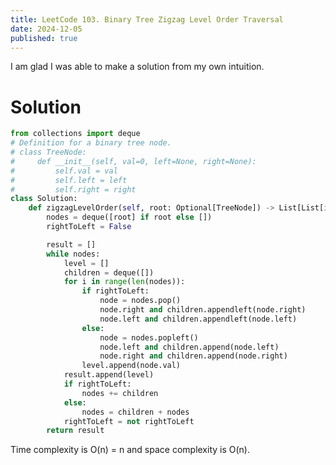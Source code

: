 ---
title: LeetCode 103. Binary Tree Zigzag Level Order Traversal
date: 2024-12-05
published: true
---

I am glad I was able to make a solution from my own intuition.

# Solution
```python
from collections import deque
# Definition for a binary tree node.
# class TreeNode:
#     def __init__(self, val=0, left=None, right=None):
#         self.val = val
#         self.left = left
#         self.right = right
class Solution:
    def zigzagLevelOrder(self, root: Optional[TreeNode]) -> List[List[int]]:
        nodes = deque([root] if root else [])
        rightToLeft = False

        result = []
        while nodes:
            level = []
            children = deque([])
            for i in range(len(nodes)):
                if rightToLeft:
                    node = nodes.pop()
                    node.right and children.appendleft(node.right)
                    node.left and children.appendleft(node.left)
                else:
                    node = nodes.popleft()
                    node.left and children.append(node.left)
                    node.right and children.append(node.right)
                level.append(node.val)
            result.append(level)
            if rightToLeft:
                nodes += children
            else:
                nodes = children + nodes
            rightToLeft = not rightToLeft
        return result
```
Time complexity is O(n) = n and space complexity is O(n).
